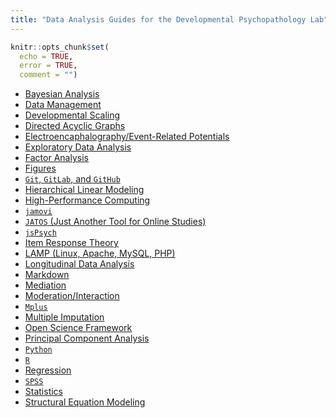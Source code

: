 ```yaml
---
title: "Data Analysis Guides for the Developmental Psychopathology Lab"
---
```


```r
knitr::opts_chunk$set(
  echo = TRUE,
  error = TRUE,
  comment = "")
```

- [Bayesian Analysis](bayesian.html)
- [Data Management](dataManagement.html)
- [Developmental Scaling](developmentalScaling.html)
- [Directed Acyclic Graphs](dags.html)
- [Electroencaphalography/Event-Related Potentials](eegERP.html)
- [Exploratory Data Analysis](eda.html)
- [Factor Analysis](factorAnalysis.html)
- [Figures](figures.html)
- [`Git`, `GitLab`, and `GitHub`](git.html)
- [Hierarchical Linear Modeling](hlm.html)
- [High-Performance Computing](hpc.html)
- [`jamovi`](jamovi.html)
- [`JATOS` (Just Another Tool for Online Studies)](jatos.html)
- [`jsPsych`](jsPsych.html)
- [Item Response Theory](irt.html)
- [LAMP (Linux, Apache, MySQL, PHP)](lamp.html)
- [Longitudinal Data Analysis](lda.html)
- [Markdown](markdown.html)
- [Mediation](sem.html#mediation)
- [Moderation/Interaction](regression.html#moderation)
- [`Mplus`](mplus.html)
- [Multiple Imputation](multipleImputation.html)
- [Open Science Framework](osf.html)
- [Principal Component Analysis](pca.html)
- [`Python`](https://devpsylab.github.io/pythonDataAnalysisGuides)
- [`R`](R.html)
- [Regression](regression.html)
- [`SPSS`](SPSS.html)
- [Statistics](statistics.html)
- [Structural Equation Modeling](sem.html)
